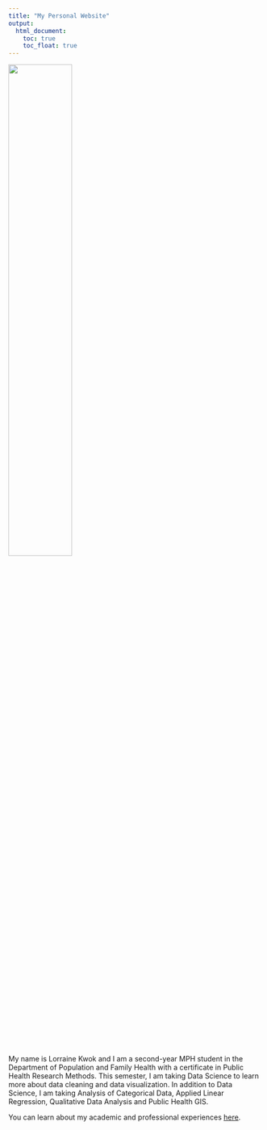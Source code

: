 ```yaml
---
title: "My Personal Website"
output: 
  html_document:
    toc: true
    toc_float: true
---
```


<img src="image/image.jpg" style="width:50%">

My name is Lorraine Kwok and I am a second-year MPH student in the Department of Population and Family Health with a certificate in Public Health Research Methods. This semester, I am taking Data Science to learn more about data cleaning and data visualization. In addition to Data Science, I am taking Analysis of Categorical Data, Applied Linear Regression, Qualitative Data Analysis and Public Health GIS.

You can learn about my academic and professional experiences [here](about.html).